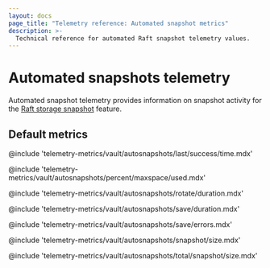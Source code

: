 ```yaml
---
layout: docs
page_title: "Telemetry reference: Automated snapshot metrics"
description: >-
  Technical reference for automated Raft snapshot telemetry values.
---
```


# Automated snapshots telemetry

<EnterpriseAlert product="vault" />

Automated snapshot telemetry provides information on snapshot activity for the
[Raft storage snapshot](/vault/docs/enterprise/automated-integrated-storage-snapshots)
feature.

## Default metrics

@include 'telemetry-metrics/vault/autosnapshots/last/success/time.mdx'

@include 'telemetry-metrics/vault/autosnapshots/percent/maxspace/used.mdx'

@include 'telemetry-metrics/vault/autosnapshots/rotate/duration.mdx'

@include 'telemetry-metrics/vault/autosnapshots/save/duration.mdx'

@include 'telemetry-metrics/vault/autosnapshots/save/errors.mdx'

@include 'telemetry-metrics/vault/autosnapshots/snapshot/size.mdx'

@include 'telemetry-metrics/vault/autosnapshots/total/snapshot/size.mdx'